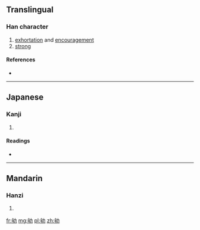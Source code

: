 ==Translingual==

===Han character===
{{Han char|rn=19|rad=力|as=06|sn=8|four=|canj=戈手大尸 (IQKS)|ids=⿰[[牟]][[力]]}}

# [[exhortation]] and [[encouragement]]
# [[strong]]

====References====
* {{Han ref|kx=0147.130|dkj=02335|dj=0331.210|hdz=10370.100|uh=52BA|ud=21178}}

----

==Japanese==

===Kanji===
{{ja-kanji|grade=|rs=力06}}

# {{defn|lang=ja|sort=力06}}

====Readings====
* {{ja-readings|on=[[ぼう]] (bō), [[む]] (mu)|kun=[[すすめはげます]] (susumehagemasu)}}

----

==Mandarin==

===Hanzi===
{{cmn-hanzi|pin=[[móu]] ([[mou2]])|wg=mou<sup>2</sup>}}

# {{defn|lang=cmn|sort=力06}}

[[fr:劺]]
[[mg:劺]]
[[pl:劺]]
[[zh:劺]]